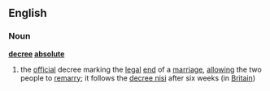 ==English==
===Noun===
'''[[decree]] [[absolute]]'''
# the [[official]] decree marking the [[legal]] [[end]] of a [[marriage]], [[allowing]] the two people to [[remarry]]; it follows the [[decree nisi]] after six weeks (in [[Britain]])